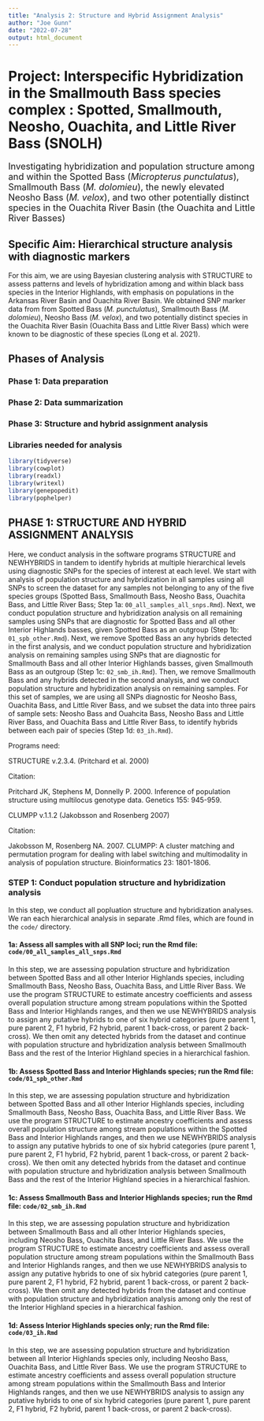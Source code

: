```yaml
---
title: "Analysis 2: Structure and Hybrid Assignment Analysis"
author: "Joe Gunn"
date: "2022-07-28"
output: html_document
---
```


# Project: Interspecific Hybridization in the Smallmouth Bass species complex : Spotted, Smallmouth, Neosho, Ouachita, and Little River Bass (SNOLH)
<font size="+1">Investigating hybridization and population structure among and within the Spotted Bass (<i>Micropterus punctulatus</i>), Smallmouth Bass (<i>M. dolomieu</i>), the newly elevated Neosho Bass (<i>M. velox</i>), and two other potentially distinct species in the Ouachita River Basin (the Ouachita and Little River Basses)</font>

## Specific Aim: Hierarchical structure analysis with diagnostic markers
For this aim, we are using Bayesian clustering analysis with STRUCTURE to assess patterns and levels of hybridization among and within black bass species in the Interior Highlands, with emphasis on populations in the Arkansas River Basin and Ouachita River Basin. We obtained SNP marker data from from Spotted Bass (<i>M. punctulatus</i>), Smallmouth Bass (<i>M. dolomieu</i>), Neosho Bass (<i>M. velox</i>), and two potentially distinct species in the Ouachita River Basin (Ouachita Bass and Little River Bass) which were known to be diagnostic of these species (Long et al. 2021).

## Phases of Analysis
### Phase 1: Data preparation
### Phase 2: Data summarization
### Phase 3: Structure and hybrid assignment analysis

### Libraries needed for analysis
```r
library(tidyverse)
library(cowplot)
library(readxl)
library(writexl)
library(genepopedit)
library(pophelper)
```

## PHASE 1: STRUCTURE AND HYBRID ASSIGNMENT ANALYSIS
Here, we conduct analysis in the software programs STRUCTURE and NEWHYBRIDS in tandem to identify hybrids at multiple hierarchical levels using diagnostic SNPs for the species of interest at each level. We start with analysis of population structure and hybridization in all samples using all SNPs to screen the dataset for any samples not belonging to any of the five species groups (Spotted Bass, Smallmouth Bass, Neosho Bass, Ouachita Bass, and Little River Bass; Step 1a: `00_all_samples_all_snps.Rmd`). Next, we conduct population structure and hybridization analysis on all remaining samples using SNPs that are diagnostic for Spotted Bass and all other Interior Highlands basses, given Spotted Bass as an outgroup (Step 1b: `01_spb_other.Rmd`). Next, we remove Spotted Bass an any hybrids detected in the first analysis, and we conduct population structure and hybridization analysis on remaining samples using SNPs that are diagnostic for Smallmouth Bass and all other Interior Highlands basses, given Smallmouth Bass as an outgroup (Step 1c: `02_smb_ih.Rmd`). Then, we remove Smallmouth Bass and any hybrids detected in the second analysis, and we conduct population structure and hybridization analysis on remaining samples. For this set of samples, we are using all SNPs diagnostic for Neosho Bass, Ouachita Bass, and Little River Bass, and we subset the data into three pairs of sample sets: Neosho Bass and Ouahcita Bass, Neosho Bass and Little River Bass, and Ouachita Bass and Little River Bass, to identify hybrids between each pair of species (Step 1d: `03_ih.Rmd`).

Programs need:

STRUCTURE v.2.3.4. (Pritchard et al. 2000)

Citation:

Pritchard JK, Stephens M, Donnelly P. 2000. Inference of population structure using multilocus genotype data. Genetics 155: 945-959.

CLUMPP v.1.1.2 (Jakobsson and Rosenberg 2007)

Citation:

Jakobsson M, Rosenberg NA. 2007. CLUMPP: A cluster matching and permutation program for dealing with label switching and multimodality in analysis of population structure. Bioinformatics 23: 1801-1806.

### STEP 1: Conduct population structure and hybridization analysis 
In this step, we conduct all popluation structure and hybridization analyses. We ran each hierarchical analysis in separate .Rmd files, which are found in the `code/` directory.

#### 1a: Assess all samples with all SNP loci; run the Rmd file: `code/00_all_samples_all_snps.Rmd`
In this step, we are assessing population structure and hybridization between Spotted Bass and all other Interior Highlands species, including Smallmouth Bass, Neosho Bass, Ouachita Bass, and Little River Bass. We use the program STRUCTURE to estimate ancestry coefficients and assess overall population structure among stream populations within the Spotted Bass and Interior Highlands ranges, and then we use NEWHYBRIDS analysis to assign any putative hybrids to one of six hybrid categories (pure parent 1, pure parent 2, F1 hybrid, F2 hybrid, parent 1 back-cross, or parent 2 back-cross). We then omit any detected hybrids from the dataset and continue with population structure and hybridization analysis between Smallmouth Bass and the rest of the Interior Highland species in a hierarchical fashion.

#### 1b: Assess Spotted Bass and Interior Highlands species; run the Rmd file: `code/01_spb_other.Rmd`
In this step, we are assessing population structure and hybridization between Spotted Bass and all other Interior Highlands species, including Smallmouth Bass, Neosho Bass, Ouachita Bass, and Little River Bass. We use the program STRUCTURE to estimate ancestry coefficients and assess overall population structure among stream populations within the Spotted Bass and Interior Highlands ranges, and then we use NEWHYBRIDS analysis to assign any putative hybrids to one of six hybrid categories (pure parent 1, pure parent 2, F1 hybrid, F2 hybrid, parent 1 back-cross, or parent 2 back-cross). We then omit any detected hybrids from the dataset and continue with population structure and hybridization analysis between Smallmouth Bass and the rest of the Interior Highland species in a hierarchical fashion.

#### 1c: Assess Smallmouth Bass and Interior Highlands species; run the Rmd file: `code/02_smb_ih.Rmd`
In this step, we are assessing population structure and hybridization between Smallmouth Bass and all other Interior Highlands species, including Neosho Bass, Ouachita Bass, and Little River Bass. We use the program STRUCTURE to estimate ancestry coefficients and assess overall population structure among stream populations within the Smallmouth Bass and Interior Highlands ranges, and then we use NEWHYBRIDS analysis to assign any putative hybrids to one of six hybrid categories (pure parent 1, pure parent 2, F1 hybrid, F2 hybrid, parent 1 back-cross, or parent 2 back-cross). We then omit any detected hybrids from the dataset and continue with population structure and hybridization analysis among only the rest of the Interior Highland species in a hierarchical fashion.

#### 1d: Assess Interior Highlands species only; run the Rmd file: `code/03_ih.Rmd`
In this step, we are assessing population structure and hybridization between all  Interior Highlands species only, including Neosho Bass, Ouachita Bass, and Little River Bass. We use the program STRUCTURE to estimate ancestry coefficients and assess overall population structure among stream populations within the Smallmouth Bass and Interior Highlands ranges, and then we use NEWHYBRIDS analysis to assign any putative hybrids to one of six hybrid categories (pure parent 1, pure parent 2, F1 hybrid, F2 hybrid, parent 1 back-cross, or parent 2 back-cross).
